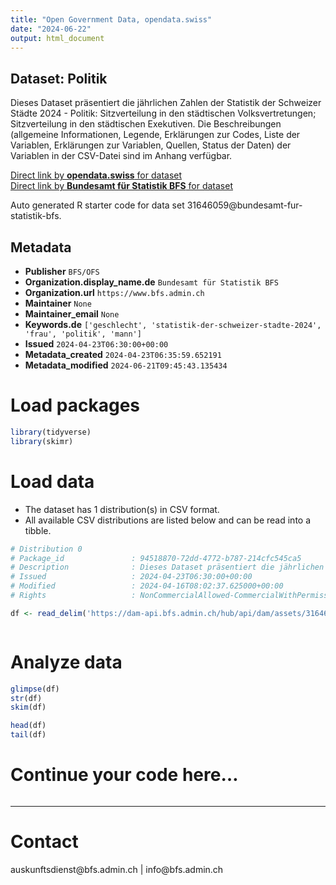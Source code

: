 ```yaml
---
title: "Open Government Data, opendata.swiss"
date: "2024-06-22"
output: html_document
---
```


## Dataset: Politik

Dieses Dataset präsentiert die jährlichen Zahlen der Statistik der Schweizer Städte 2024 - Politik: Sitzverteilung in den städtischen Volksvertretungen; Sitzverteilung in den städtischen Exekutiven. Die Beschreibungen (allgemeine Informationen, Legende, Erklärungen zur Codes, Liste der Variablen, Erklärungen zur Variablen, Quellen, Status der Daten) der Variablen in der CSV-Datei sind im Anhang verfügbar.

[Direct link by **opendata.swiss** for dataset](https://opendata.swiss/de/dataset/politik1)<br>
[Direct link by **Bundesamt für Statistik BFS** for dataset](https://www.bfs.admin.ch/asset/de/ts-b-ssv-10-2024)

Auto generated R starter code for data set 31646059@bundesamt-fur-statistik-bfs.

## Metadata

- **Publisher** `BFS/OFS`
- **Organization.display_name.de** `Bundesamt für Statistik BFS`
- **Organization.url** `https://www.bfs.admin.ch`
- **Maintainer** `None`
- **Maintainer_email** `None`
- **Keywords.de** `['geschlecht', 'statistik-der-schweizer-stadte-2024', 'frau', 'politik', 'mann']`
- **Issued** `2024-04-23T06:30:00+00:00`
- **Metadata_created** `2024-04-23T06:35:59.652191`
- **Metadata_modified** `2024-06-21T09:45:43.135434`


# Load packages

```r

library(tidyverse)
library(skimr)

```

# Load data

-   The dataset has 1 distribution(s) in CSV format.
-   All available CSV distributions are listed below and can be read into a tibble.

```r

# Distribution 0
# Package_id               : 94518870-72dd-4772-b787-214cfc545ca5
# Description              : Dieses Dataset präsentiert die jährlichen Zahlen der Statistik der Schweizer Städte 2024 - Politik: Sitzverteilung in den städtischen Volksvertretungen; Sitzverteilung in den städtischen Exekutiven. Die Beschreibungen (allgemeine Informationen, Legende, Erklärungen zur Codes, Liste der Variablen, Erklärungen zur Variablen, Quellen, Status der Daten) der Variablen in der CSV-Datei sind im Anhang verfügbar.
# Issued                   : 2024-04-23T06:30:00+00:00
# Modified                 : 2024-04-16T08:02:37.625000+00:00
# Rights                   : NonCommercialAllowed-CommercialWithPermission-ReferenceRequired

df <- read_delim('https://dam-api.bfs.admin.ch/hub/api/dam/assets/31646061/master')



```

# Analyze data

```r

glimpse(df)
str(df)
skim(df)

head(df)
tail(df)

```

# Continue your code here...

```r

```

------------------------------------------------------------------------

# Contact

auskunftsdienst@bfs.admin.ch | info@bfs.admin.ch
